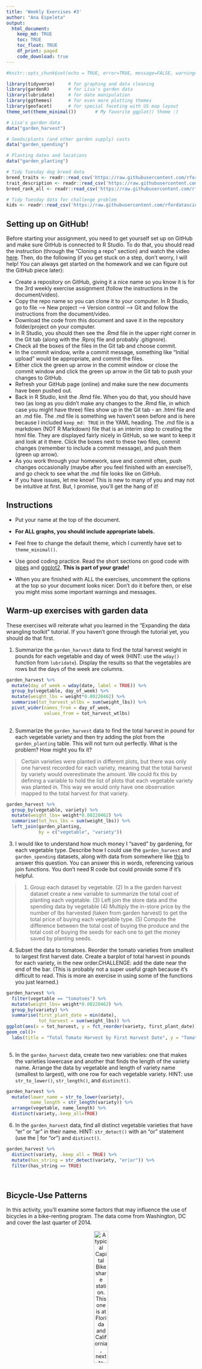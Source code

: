 ```yaml
---
title: 'Weekly Exercises #3'
author: "Ana Espeleta"
output: 
  html_document:
    keep_md: TRUE
    toc: TRUE
    toc_float: TRUE
    df_print: paged
    code_download: true
---
```



```r
#knitr::opts_chunk$set(echo = TRUE, error=TRUE, message=FALSE, warning=FALSE)
```

```r
library(tidyverse)     # for graphing and data cleaning
library(gardenR)       # for Lisa's garden data
library(lubridate)     # for date manipulation
library(ggthemes)      # for even more plotting themes
library(geofacet)      # for special faceting with US map layout
theme_set(theme_minimal())       # My favorite ggplot() theme :)
```

```r
# Lisa's garden data
data("garden_harvest")

# Seeds/plants (and other garden supply) costs
data("garden_spending")

# Planting dates and locations
data("garden_planting")

# Tidy Tuesday dog breed data
breed_traits <- readr::read_csv('https://raw.githubusercontent.com/rfordatascience/tidytuesday/master/data/2022/2022-02-01/breed_traits.csv')
trait_description <- readr::read_csv('https://raw.githubusercontent.com/rfordatascience/tidytuesday/master/data/2022/2022-02-01/trait_description.csv')
breed_rank_all <- readr::read_csv('https://raw.githubusercontent.com/rfordatascience/tidytuesday/master/data/2022/2022-02-01/breed_rank.csv')

# Tidy Tuesday data for challenge problem
kids <- readr::read_csv('https://raw.githubusercontent.com/rfordatascience/tidytuesday/master/data/2020/2020-09-15/kids.csv')
```

## Setting up on GitHub!

Before starting your assignment, you need to get yourself set up on GitHub and make sure GitHub is connected to R Studio. To do that, you should read the instruction (through the "Cloning a repo" section) and watch the video [here](https://github.com/llendway/github_for_collaboration/blob/master/github_for_collaboration.md). Then, do the following (if you get stuck on a step, don't worry, I will help! You can always get started on the homework and we can figure out the GitHub piece later):

* Create a repository on GitHub, giving it a nice name so you know it is for the 3rd weekly exercise assignment (follow the instructions in the document/video).  
* Copy the repo name so you can clone it to your computer. In R Studio, go to file --> New project --> Version control --> Git and follow the instructions from the document/video.  
* Download the code from this document and save it in the repository folder/project on your computer.  
* In R Studio, you should then see the .Rmd file in the upper right corner in the Git tab (along with the .Rproj file and probably .gitignore).  
* Check all the boxes of the files in the Git tab and choose commit.  
* In the commit window, write a commit message, something like "Initial upload" would be appropriate, and commit the files.  
* Either click the green up arrow in the commit window or close the commit window and click the green up arrow in the Git tab to push your changes to GitHub.  
* Refresh your GitHub page (online) and make sure the new documents have been pushed out.  
* Back in R Studio, knit the .Rmd file. When you do that, you should have two (as long as you didn't make any changes to the .Rmd file, in which case you might have three) files show up in the Git tab - an .html file and an .md file. The .md file is something we haven't seen before and is here because I included `keep_md: TRUE` in the YAML heading. The .md file is a markdown (NOT R Markdown) file that is an interim step to creating the html file. They are displayed fairly nicely in GitHub, so we want to keep it and look at it there. Click the boxes next to these two files, commit changes (remember to include a commit message), and push them (green up arrow).  
* As you work through your homework, save and commit often, push changes occasionally (maybe after you feel finished with an exercise?), and go check to see what the .md file looks like on GitHub.  
* If you have issues, let me know! This is new to many of you and may not be intuitive at first. But, I promise, you'll get the hang of it! 



## Instructions

* Put your name at the top of the document. 

* **For ALL graphs, you should include appropriate labels.** 

* Feel free to change the default theme, which I currently have set to `theme_minimal()`. 

* Use good coding practice. Read the short sections on good code with [pipes](https://style.tidyverse.org/pipes.html) and [ggplot2](https://style.tidyverse.org/ggplot2.html). **This is part of your grade!**

* When you are finished with ALL the exercises, uncomment the options at the top so your document looks nicer. Don't do it before then, or else you might miss some important warnings and messages.


## Warm-up exercises with garden data

These exercises will reiterate what you learned in the "Expanding the data wrangling toolkit" tutorial. If you haven't gone through the tutorial yet, you should do that first.

  1. Summarize the `garden_harvest` data to find the total harvest weight in pounds for each vegetable and day of week (HINT: use the `wday()` function from `lubridate`). Display the results so that the vegetables are rows but the days of the week are columns.

```r
garden_harvest %>% 
  mutate(day_of_week = wday(date, label = TRUE)) %>%
  group_by(vegetable, day_of_week) %>% 
  mutate(weight_lbs = weight*0.00220462) %>% 
  summarise(tot_harvest_wtlbs = sum(weight_lbs)) %>% 
  pivot_wider(names_from = day_of_week,
              values_from = tot_harvest_wtlbs)
  

```

  2. Summarize the `garden_harvest` data to find the total harvest in pound for each vegetable variety and then try adding the plot from the `garden_planting` table. This will not turn out perfectly. What is the problem? How might you fix it?

>Certain varieties were planted in different plots, but there was only one harvest recorded for each variety, meaning that the total harvest by variety would overestimate the amount.
We could fix this by defining a variable to hold the list of plots that each vegetable variety was planted in. This way we would only have one observation mapped to the total harvest for that variety.



```r
garden_harvest %>% 
  group_by(vegetable, variety) %>% 
  mutate(weight_lbs= weight*0.00220462) %>% 
  summarise(tot_hvs_lbs = sum(weight_lbs)) %>% 
  left_join(garden_planting,
            by = c("vegetable", "variety"))
```

  3. I would like to understand how much money I "saved" by gardening, for each vegetable type. Describe how I could use the `garden_harvest` and `garden_spending` datasets, along with data from somewhere like [this](https://products.wholefoodsmarket.com/search?sort=relevance&store=10542) to answer this question. You can answer this in words, referencing various join functions. You don't need R code but could provide some if it's helpful.

> (1) Group each dataset by vegetable. (2) In a the garden harvest dataset create a new variable to summarize the total cost of planting each vegetable. (3) Left join the store data and the spending data by vegetable (4) Multiply the in-store price by the number of lbs harvested (taken from garden harvest) to get the total price of buying each vegetable type. (5) Compute the difference between the total cost of buying the produce and the total cost of buying the seeds for each one to get the money saved by planting seeds.


  4. Subset the data to tomatoes. Reorder the tomato varieties from smallest to largest first harvest date. Create a barplot of total harvest in pounds for each variety, in the new order.CHALLENGE: add the date near the end of the bar. (This is probably not a super useful graph because it's difficult to read. This is more an exercise in using some of the functions you just learned.)

```r
garden_harvest %>% 
  filter(vegetable == "tomatoes") %>%
  mutate(weight_lbs= weight*0.00220462) %>%
  group_by(variety) %>%
  summarise(first_plant_date = min(date), 
            tot_harvest = sum(weight_lbs)) %>%
ggplot(aes(x = tot_harvest, y = fct_reorder(variety, first_plant_date)))+
geom_col()+
  labs(title = "Total Tomato Harvest by First Harvest Date", y = "Tomato Variety" , x = "")
  
```

  5. In the `garden_harvest` data, create two new variables: one that makes the varieties lowercase and another that finds the length of the variety name. Arrange the data by vegetable and length of variety name (smallest to largest), with one row for each vegetable variety. HINT: use `str_to_lower()`, `str_length()`, and `distinct()`.
  
```r
garden_harvest %>% 
  mutate(lower_name = str_to_lower(variety), 
         name_length = str_length(variety)) %>% 
  arrange(vegetable, name_length) %>% 
  distinct(variety,.keep_all=TRUE)

```

  6. In the `garden_harvest` data, find all distinct vegetable varieties that have "er" or "ar" in their name. HINT: `str_detect()` with an "or" statement (use the | for "or") and `distinct()`.

```r
garden_harvest %>% 
  distinct(variety, .keep_all = TRUE) %>% 
  mutate(has_string = str_detect(variety, "er|ar")) %>% 
  filter(has_string == TRUE)

  
```


## Bicycle-Use Patterns

In this activity, you'll examine some factors that may influence the use of bicycles in a bike-renting program.  The data come from Washington, DC and cover the last quarter of 2014.

<center>

![A typical Capital Bikeshare station. This one is at Florida and California, next to Pleasant Pops.](https://www.macalester.edu/~dshuman1/data/112/bike_station.jpg){width="30%"}


![One of the vans used to redistribute bicycles to different stations.](https://www.macalester.edu/~dshuman1/data/112/bike_van.jpg){width="30%"}

</center>

Two data tables are available:

- `Trips` contains records of individual rentals
- `Stations` gives the locations of the bike rental stations

Here is the code to read in the data. We do this a little differently than usual, which is why it is included here rather than at the top of this file. To avoid repeatedly re-reading the files, start the data import chunk with `{r cache = TRUE}` rather than the usual `{r}`.

```r
data_site <- 
  "https://www.macalester.edu/~dshuman1/data/112/2014-Q4-Trips-History-Data.rds" 
Trips <- readRDS(gzcon(url(data_site)))
Stations<-read_csv("http://www.macalester.edu/~dshuman1/data/112/DC-Stations.csv")
```

**NOTE:** The `Trips` data table is a random subset of 10,000 trips from the full quarterly data. Start with this small data table to develop your analysis commands. **When you have this working well, you should access the full data set of more than 600,000 events by removing `-Small` from the name of the `data_site`.**

### Temporal patterns

It's natural to expect that bikes are rented more at some times of day, some days of the week, some months of the year than others. The variable `sdate` gives the time (including the date) that the rental started. Make the following plots and interpret them:

  7. A density plot, which is a smoothed out histogram, of the events versus `sdate`. Use `geom_density()`.
  
```r
Trips %>%
  ggplot(aes(x = sdate)) +
  geom_density()+
  labs(title = "Density of Bike Rentals by Rental Start Date", x = "", y ="")
```
  
  8. A density plot of the events versus time of day.  You can use `mutate()` with `lubridate`'s  `hour()` and `minute()` functions to extract the hour of the day and minute within the hour from `sdate`. Hint: A minute is 1/60 of an hour, so create a variable where 3:30 is 3.5 and 3:45 is 3.75.
  

```r
Trips %>% 
  mutate(rent_hour = hour(sdate)) %>% 
  mutate(rent_min = minute(sdate)) %>% 
  mutate(rent_time = rent_hour+(rent_min/60)) %>% 
  ggplot(aes(x = rent_time))+
  geom_density()+
  labs(title = "Density of Bike Rentals by Rental Hour", x = "Time (hour)", y ="")
  
  
```
  
  9. A bar graph of the events versus day of the week. Put day on the y-axis.
  
```r
Trips %>%
  group_by(sdate) %>%
  mutate(week_day = wday(sdate, label = TRUE)) %>% 
  ggplot(aes(y = week_day)) +
  geom_bar()+
  labs(title = "Total Bike Rentals by Day of the Week", y = "", x ="")

```
  
  10. Facet your graph from exercise 8. by day of the week. Is there a pattern?
  
>The pattern observed is that the density (amount of bike rentals) is much higher in the hours in which people are going and coming to work during the weekdays. On the weekends, the density is higher during times when people go on leisure bike rides (afternoon).
  
```r
Trips %>% 
  mutate(rent_hour = hour(sdate)) %>%
  mutate(week_day = wday(sdate, label = TRUE)) %>% 
  mutate(rent_min = minute(sdate)) %>% 
  mutate(rent_time = rent_hour+(rent_min/60)) %>% 
  ggplot(aes(x = rent_time))+
  geom_density()+
  facet_wrap(vars(week_day))+
  labs(title = "Density of Bike Rentals by Time of Day and Day of the Week", y = "", x ="Time of Day")
```
  
The variable `client` describes whether the renter is a regular user (level `Registered`) or has not joined the bike-rental organization (`Causal`). The next set of exercises investigate whether these two different categories of users show different rental behavior and how `client` interacts with the patterns you found in the previous exercises. 

  11. Change the graph from exercise 10 to set the `fill` aesthetic for `geom_density()` to the `client` variable. You should also set `alpha = .5` for transparency and `color=NA` to suppress the outline of the density function.
  
```r
Trips %>% 
  mutate(rent_hour = hour(sdate)) %>%
  mutate(week_day = wday(sdate, label = TRUE)) %>% 
  mutate(rent_min = minute(sdate)) %>% 
  mutate(rent_time = rent_hour+(rent_min/60)) %>% 
  ggplot(aes(x = rent_time))+
  geom_density(aes(fill = client), color = NA, alpha = .5)+
  facet_wrap(vars(week_day))+
  labs(title = "Density of Bike Rentals by Time of Day and Day of the Week", y = "", x ="")
  
```

  12. Change the previous graph by adding the argument `position = position_stack()` to `geom_density()`. In your opinion, is this better or worse in terms of telling a story? What are the advantages/disadvantages of each?
  
```r
Trips %>% 
  mutate(rent_hour = hour(sdate)) %>%
  mutate(week_day = wday(sdate, label = TRUE)) %>% 
  mutate(rent_min = minute(sdate)) %>% 
  mutate(rent_time = rent_hour+(rent_min/60)) %>% 
  ggplot(aes(x = rent_time))+
  geom_density(aes(fill = client), color = NA, alpha = .5, position = position_stack())+
  facet_wrap(vars(week_day))+
  labs(title = "Density of Bike Rentals by Time of Day and Client Status", y = "", x ="")
  
```
  
>I think the second version can be problematic because it only shows the difference between the client status visually, meaning we cannot clearly see the desities for each one individually. However, we can observe the total density, as both variables are grouped together, so this might be advantageous at certain points.
  
  13. In this graph, go back to using the regular density plot (without `position = position_stack()`). Add a new variable to the dataset called `weekend` which will be "weekend" if the day is Saturday or Sunday and  "weekday" otherwise (HINT: use the `ifelse()` function and the `wday()` function from `lubridate`). Then, update the graph from the previous problem by faceting on the new `weekend` variable. 
  
```r
Trips %>%
  mutate(rent_hour = hour(sdate)) %>%
  mutate(week_day = wday(sdate, label = TRUE)) %>% 
  mutate(rent_min = minute(sdate)) %>% 
  mutate(rent_time = rent_hour+(rent_min/60)) %>% 
  mutate(weekend = ifelse(week_day == "Sat" | week_day == "Sun", "weekend", "weekday")) %>% 
  ggplot(aes(x = rent_time)) +
  geom_density(aes(fill = client), color = NA, alpha = .5)+
  facet_wrap(vars(weekend))+
  labs(title = "Density of Bike Rentals by Time of Day and Client Status, 
       Faceted by Weekend and Weekday", y = "", x ="", color = "Client Status")

```
  
  14. Change the graph from the previous problem to facet on `client` and fill with `weekday`. What information does this graph tell you that the previous didn't? Is one graph better than the other?
  
  >It tells us how the registered and casual rentals fluctuate throughout the week in separate plots. Both plots show us the exact same information, only the facet and color variables are switched.
  
```r
Trips %>%
  mutate(rent_hour = hour(sdate)) %>%
  mutate(week_day = wday(sdate, label = TRUE)) %>% 
  mutate(rent_min = minute(sdate)) %>% 
  mutate(rent_time = rent_hour+(rent_min/60)) %>% 
  mutate(weekend = ifelse(week_day == "Sat" | week_day == "Sun", "weekend", "weekday")) %>% 
  ggplot(aes(x = rent_time, color = "NA")) +
  geom_density(aes(fill = weekend), color = NA, alpha = .5)+
  facet_wrap(vars(client))+
  labs(title = "Density of Bike Rentals by Time of Day and Day of Week", y = "", x ="")
```
  
### Spatial patterns

  15. Use the latitude and longitude variables in `Stations` to make a visualization of the total number of departures from each station in the `Trips` data. Use either color or size to show the variation in number of departures. We will improve this plot next week when we learn about maps!
  
```r
Trips %>% 
  group_by(sstation) %>% 
  summarize(count_station = n()) %>%
  left_join(Stations,
            by = c("sstation" = "name")) %>% 
  ggplot(aes(x = lat, y = long, color = count_station)) +
  geom_point()+
  labs(title = "Total Number of Bike Departures by Station", y = "Latitude", x ="Longitud", color = "Number of Rentals")
  
  
```

  16. Only 14.4% of the trips in our data are carried out by casual users. Create a plot that shows which area(s) have stations with a much higher percentage of departures by casual users. What patterns do you notice? (Again, we'll improve this next week when we learn about maps).
  
>The highest percentage of casual users are in areas where there are a lot of rentals in general (a central location that is convenient for renting a bike), or in an isolated area, meaning there could be a park or a scenic route where people go on leisure rides.
  
```r
Trips %>% 
  group_by(sstation) %>% 
  mutate(binary = ifelse(client == "Casual", 1, 0)) %>% 
  summarise(prop = mean(binary)) %>% 
  left_join(Stations,
            by = c("sstation" = "name")) %>% 
  ggplot(aes(x = lat, y = long, color = prop)) +
  geom_point()+
  labs(title = "Proportion of Bike Departures by Station", y = "Latitude", x ="Longitude", color = "Proportion of Casual Rentals", )
```
  
**DID YOU REMEMBER TO GO BACK AND CHANGE THIS SET OF EXERCISES TO THE LARGER DATASET? IF NOT, DO THAT NOW.**

## Dogs!

In this section, we'll use the data from 2022-02-01 Tidy Tuesday. If you didn't use that data or need a little refresher on it, see the [website](https://github.com/rfordatascience/tidytuesday/blob/master/data/2022/2022-02-01/readme.md).

  17. The final product of this exercise will be a graph that has breed on the y-axis and the sum of the numeric ratings in the `breed_traits` dataset on the x-axis, with a dot for each rating. First, create a new dataset called `breed_traits_total` that has two variables -- `Breed` and `total_rating`. The `total_rating` variable is the sum of the numeric ratings in the `breed_traits` dataset (we'll use this dataset again in the next problem). Then, create the graph just described. Omit Breeds with a `total_rating` of 0 and order the Breeds from highest to lowest ranked. You may want to adjust the `fig.height` and `fig.width` arguments inside the code chunk options (eg. `{r, fig.height=8, fig.width=4}`) so you can see things more clearly - check this after you knit the file to assure it looks like what you expected.
  
 

```r
breed_traits_total <- breed_traits %>%
  mutate(rank_total = rowSums(.[2:7]) + rowSums(.[10:17])) %>% 
  select(Breed, rank_total) %>% 
  filter(rank_total != 0)
  

ggplot(breed_traits_total, aes(y = fct_reorder(Breed, rank_total, .desc = TRUE), x = rank_total))+
geom_point()+
  labs(title = "Total Ranking by Dog Breed", x= "", y = "")



```

  18. The final product of this exercise will be a graph with the top-20 dogs in total ratings (from previous problem) on the y-axis, year on the x-axis, and points colored by each breed's ranking for that year (from the `breed_rank_all` dataset). The points within each breed will be connected by a line, and the breeds should be arranged from the highest median rank to lowest median rank ("highest" is actually the smallest numer, eg. 1 = best). After you're finished, think of AT LEAST one thing you could you do to make this graph better. HINTS: 1. Start with the `breed_rank_all` dataset and pivot it so year is a variable. 2. Use the `separate()` function to get year alone, and there's an extra argument in that function that can make it numeric. 3. For both datasets used, you'll need to `str_squish()` Breed before joining. 
  
  
```r
breed_rank_all2 <- breed_rank_all %>% 
  pivot_longer(cols = starts_with("20"),
               names_to = "year",
               values_to = "value") %>% 
  separate(year, 
           into = c("year"),
           convert = TRUE) %>% 
  mutate(breed = str_squish(Breed))

breed_top_20 <- breed_traits_total %>%
  filter(rank_total>= 55) %>% 
  mutate(breed = str_squish(Breed))

new_data <-
breed_top_20 %>% 
left_join(breed_rank_all2,
          by = "breed") %>% 
  group_by(breed) %>% 
  mutate(median_rank = median(value))
  
ggplot(new_data,aes(x =year, y =fct_reorder(breed,desc(median_rank)), color = value)) + 
  geom_point()+geom_line()+
  
  labs(title = "Top 20 Dog Breeds by Total Ranking and Year", color = "Ranking per Year", x = "", y = "")
```
  
>Breeds that only have one data point should not be included in the graph because it does not have enough information to create a valid total ranking.

  19. Create your own! Requirements: use a `join` or `pivot` function (or both, if you'd like), a `str_XXX()` function, and a `fct_XXX()` function to create a graph using any of the dog datasets. One suggestion is to try to improve the graph you created for the Tidy Tuesday assignment. If you want an extra challenge, find a way to use the dog images in the `breed_rank_all` file - check out the `ggimage` library and [this resource](https://wilkelab.org/ggtext/) for putting images as labels.
  
```r
breed_traits_modeling <- breed_traits %>%
  filter(`Coat Length` %in% c("Medium", "Long"), `Coat Type` %in% c("Smooth", "Silky")) %>% 
  mutate(desirable_traits = rowSums(.[c(10,13,14)])) %>% 
  select(Breed, desirable_traits)
breed_traits_modeling
breed_traits_total

breed_traits_total %>% 
  right_join(breed_traits_modeling) %>%
  ggplot(aes(x = rank_total, y = desirable_traits))+
  geom_point(aes(color = fct_reorder(Breed, rank_total)))+
  labs(title = "Most Well-Rounded Dog Breeds for Modeling", x = str_to_upper("Total Ranking"), y = str_to_upper("Modeling Desirable Traits"), color = "Dog Breed")
 
 
  
```
  
## GitHub link

  20. Below, provide a link to your GitHub page with this set of Weekly Exercises. Specifically, if the name of the file is 03_exercises.Rmd, provide a link to the 03_exercises.md file, which is the one that will be most readable on GitHub.

## Challenge problem! 

This problem uses the data from the Tidy Tuesday competition this week, `kids`. If you need to refresh your memory on the data, read about it [here](https://github.com/rfordatascience/tidytuesday/blob/master/data/2020/2020-09-15/readme.md). 

  21. In this exercise, you are going to try to replicate the graph below, created by Georgios Karamanis. I'm sure you can find the exact code on GitHub somewhere, but **DON'T DO THAT!** You will only be graded for putting an effort into this problem. So, give it a try and see how far you can get without doing too much googling. HINT: use `facet_geo()`. The graphic won't load below since it came from a location on my computer. So, you'll have to reference the original html on the moodle page to see it.
  
[](kids_data_karamanis.jpeg)

**DID YOU REMEMBER TO UNCOMMENT THE OPTIONS AT THE TOP?**
